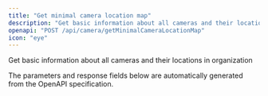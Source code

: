 ```yaml
---
title: "Get minimal camera location map"
description: "Get basic information about all cameras and their locations in organization"
openapi: "POST /api/camera/getMinimalCameraLocationMap"
icon: "eye"
---
```


Get basic information about all cameras and their locations in organization

<Note>
The parameters and response fields below are automatically generated from the OpenAPI specification.
</Note>
